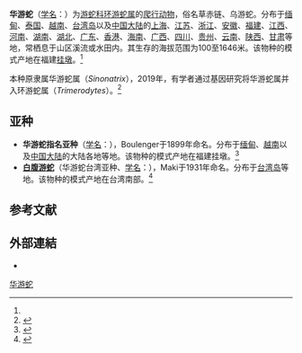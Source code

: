 {{Speciesbox
| image = Sinonatrix percarinata.jpg
| status = LC
| status_system = IUCN3.1
| status_ref =<ref name=iucn>{{IUCN|authors=Li, P., Lau, M.W.N., Rao, D.-q. & Jiang, J|year=2012|id=192158|title=''Sinonatrix percarinata''|page =e.T192158A2048534|access-date=2021-11-09}}</ref>
| taxon = Trimerodytes percarinatus
| authority = (Boulenger, 1899)<ref name='id4724'>{{cite web| url =http://www.bioinfo.cn/db05/BjdwSpecies.php?action=view&id=4724| title =华游蛇| work =《中国动物物种编目数据库》| publisher =中国科学院微生物研究所| author =中国科学院动物研究所| accessdate =2009-04-11| deadurl =yes| archiveurl =https://web.archive.org/web/20160305032321/http://www.bioinfo.cn/db05/BjdwSpecies.php?action=view&id=4724| archivedate =2016-03-05}}</ref>
| synonyms =*''Sinonatrix percarinata''
}}

'''华游蛇'''（[[学名|学名]]：{{lang|la|''Trimerodytes percarinatus''}}）为[[游蛇科|游蛇科]][[环游蛇属|环游蛇属]]的[[爬行动物|爬行动物]]，俗名草赤链、乌游蛇。分布于[[缅甸|缅甸]]、[[泰国|泰国]]、[[越南|越南]]、[[台湾岛|台湾岛]]以及[[中国大陆|中国大陆]]的[[上海|上海]]、[[江苏|江苏]]、[[浙江|浙江]]、[[安徽|安徽]]、[[福建|福建]]、[[江西|江西]]、[[河南|河南]]、[[湖南|湖南]]、[[湖北|湖北]]、[[广东|广东]]、[[香港|香港]]、[[海南|海南]]、[[广西|广西]]、[[四川|四川]]、[[贵州|贵州]]、[[云南|云南]]、[[陕西|陕西]]、[[甘肃|甘肃]]等地，常栖息于山区溪流或水田内。其生存的海拔范围为100至1646米。该物种的模式产地在福建[[挂墩|挂墩]]。<ref name='id4724'/>

本种原隶属华游蛇属（''Sinonatrix''），2019年，有学者通过基因研究将华游蛇属并入环游蛇属（''Trimerodytes''）。<ref>{{cite journal |author1=REN, Jinlong; Kai WANG, Peng GUO, Yingyong WANG, Tao Thien NGUYEN, and Jiatang LI |title=On the Generic Taxonomy of Opisthotropis balteata (Cope, 1895) (Squamata: Colubridae: Natricinae): Taxonomic Revision of Two Natricine Genera |journal=''Asian Herpetological Research'' |date=2019 |volume=10 |issue=2 |pages=105-128 |doi=10.16373/j.cnki.ahr.180091 |url=http://www.ahr-journal.com/en/oa/pdfdow.aspx?Sid=20190204 |accessdate=2021-11-09 |archive-date=2021-11-09 |archive-url=https://web.archive.org/web/20211109120743/http://www.ahr-journal.com/en/oa/pdfdow.aspx?Sid=20190204 }}</ref>
==亚种==
*'''华游蛇指名亚种'''（[[学名|学名]]：{{lang|la|''Trimerodytes percarinata percarinata''}}），Boulenger于1899年命名。分布于[[缅甸|缅甸]]、[[越南|越南]]以及[[中国大陆|中国大陆]]的大陆各地等地。该物种的模式产地在福建挂墩。<ref name='id4725'>{{cite web| url =http://www.bioinfo.cn/db05/BjdwSpecies.php?action=view&id=4725| title =华游蛇指名亚种| work =《中国动物物种编目数据库》| publisher =中国科学院微生物研究所| author =中国科学院动物研究所| accessdate =2009-04-11| deadurl =yes| archiveurl =https://web.archive.org/web/20160305055831/http://www.bioinfo.cn/db05/BjdwSpecies.php?action=view&id=4725| archivedate =2016-03-05}}</ref>
*'''[[白腹游蛇|白腹游蛇]]'''（华游蛇台湾亚种、[[学名|学名]]：{{lang|la|''Trimerodytes percarinata suriki''}}），Maki于1931年命名。分布于[[台湾岛|台湾岛]]等地。该物种的模式产地在台湾南部。<ref name='id4726'>{{cite web| url =http://www.bioinfo.cn/db05/BjdwSpecies.php?action=view&id=4726| title =华游蛇台湾亚种| work =《中国动物物种编目数据库》| publisher =中国科学院微生物研究所| author =中国科学院动物研究所| accessdate =2009-04-11| deadurl =yes| archiveurl =https://web.archive.org/web/20160305001349/http://www.bioinfo.cn/db05/BjdwSpecies.php?action=view&id=4726| archivedate =2016-03-05}}</ref>

== 参考文献 ==
{{reflist}}

==外部連結==
{{Wikispecies|Sinonatrix percarinata}}
* {{NRDB species|genus=Trimerodytes|species=percarinata}}
{{Taxonbar}}

[[Category:环游蛇属|华游蛇]]